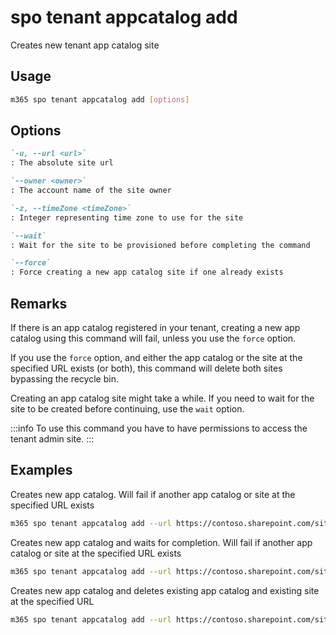 
# spo tenant appcatalog add

Creates new tenant app catalog site

## Usage

```sh
m365 spo tenant appcatalog add [options]
```

## Options

```md defintion-list
`-u, --url <url>`
: The absolute site url

`--owner <owner>`
: The account name of the site owner

`-z, --timeZone <timeZone>`
: Integer representing time zone to use for the site

`--wait`
: Wait for the site to be provisioned before completing the command

`--force`
: Force creating a new app catalog site if one already exists
```

<Global />

## Remarks

If there is an app catalog registered in your tenant, creating a new app catalog using this command will fail, unless you use the `force` option.

If you use the `force` option, and either the app catalog or the site at the specified URL exists (or both), this command will delete both sites bypassing the recycle bin.

Creating an app catalog site might take a while. If you need to wait for the site to be created before continuing, use the `wait` option.

:::info
To use this command you have to have permissions to access the tenant admin site.
:::
    
## Examples

Creates new app catalog. Will fail if another app catalog or site at the specified URL exists

```sh
m365 spo tenant appcatalog add --url https://contoso.sharepoint.com/sites/apps --owner admin@contoso.com --timeZone 4
```

Creates new app catalog and waits for completion. Will fail if another app catalog or site at the specified URL exists

```sh
m365 spo tenant appcatalog add --url https://contoso.sharepoint.com/sites/apps --owner admin@contoso.com --timeZone 4 --wait
```

Creates new app catalog and deletes existing app catalog and existing site at the specified URL

```sh
m365 spo tenant appcatalog add --url https://contoso.sharepoint.com/sites/apps --owner admin@contoso.com --timeZone 4 --force
```
